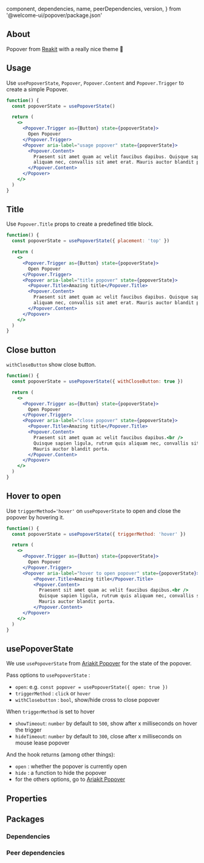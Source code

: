 
  component,
  dependencies,
  name,
  peerDependencies,
  version,
} from '@welcome-ui/popover/package.json'

<showcase
  version={version}
  pageName="Popover"
  name={name}
  component={component}
  description="Allows user to show more information on hover or click an element."
/>

## About

Popover from [Reakit](https://reakit.io/docs/popover/) with a really nice theme 👀

## Usage

Use `usePopoverState`, `Popover`, `Popover.Content` and `Popover.Trigger` to create a simple Popover.

```jsx
function() {
  const popoverState = usePopoverState()

  return (
    <>
      <Popover.Trigger as={Button} state={popoverState}>
        Open Popover
      </Popover.Trigger>
      <Popover aria-label="usage popover" state={popoverState}>
        <Popover.Content>
          Praesent sit amet quam ac velit faucibus dapibus. Quisque sapien ligula, rutrum quis
          aliquam nec, convallis sit amet erat. Mauris auctor blandit porta.
        </Popover.Content>
      </Popover>
    </>
  )
}
```

## Title

Use `Popover.Title` props to create a predefined title block.

```jsx
function() {
  const popoverState = usePopoverState({ placement: 'top' })

  return (
    <>
      <Popover.Trigger as={Button} state={popoverState}>
        Open Popover
      </Popover.Trigger>
      <Popover aria-label="title popover" state={popoverState}>
        <Popover.Title>Amazing title</Popover.Title>
        <Popover.Content>
          Praesent sit amet quam ac velit faucibus dapibus. Quisque sapien ligula, rutrum quis
          aliquam nec, convallis sit amet erat. Mauris auctor blandit porta.
        </Popover.Content>
      </Popover>
    </>
  )
}
```

## Close button

`withCloseButton` show close button.

```jsx
function() {
  const popoverState = usePopoverState({ withCloseButton: true })

  return (
    <>
      <Popover.Trigger as={Button} state={popoverState}>
        Open Popover
      </Popover.Trigger>
      <Popover aria-label="close popover" state={popoverState}>
        <Popover.Title>Amazing title</Popover.Title>
        <Popover.Content>
          Praesent sit amet quam ac velit faucibus dapibus.<br />
          Quisque sapien ligula, rutrum quis aliquam nec, convallis sit amet erat.<br />
          Mauris auctor blandit porta.
        </Popover.Content>
      </Popover>
    </>
  )
}
```

## Hover to open

Use `triggerMethod='hover'` on `usePopoverState` to open and close the popover by hovering it.

```jsx
function() {
  const popoverState = usePopoverState({ triggerMethod: 'hover' })

  return (
    <>
      <Popover.Trigger as={Button} state={popoverState}>
        Open Popover
      </Popover.Trigger>
      <Popover aria-label="hover to open popover" state={popoverState}>
          <Popover.Title>Amazing title</Popover.Title>
          <Popover.Content>
            Praesent sit amet quam ac velit faucibus dapibus.<br />
            Quisque sapien ligula, rutrum quis aliquam nec, convallis sit amet erat.<br />
            Mauris auctor blandit porta.
          </Popover.Content>
      </Popover>
    </>
  )
}
```

## usePopoverState

We use `usePopoverState` from [Ariakit Popover](https://ariakit.org/components/popover) for the state of the popover.

Pass options to `usePopoverState` :

- `open`: e.g. `const popover = usePopoverState({ open: true })`
- `triggerMethod` : `click` or `hover`
- `withClosebutton` : `bool`, show/hide cross to close popover

When `triggerMethod` is set to hover

- `showTimeout`: `number` by default to `500`, show after x milliseconds on hover the trigger
- `hideTimeout`: `number` by default to `300`, close after x milliseconds on mouse lease popover

And the hook returns (among other things):

- `open` : whether the popover is currently open
- `hide` : a function to hide the popover
- for the others options, go to [Ariakit Popover](https://ariakit.org/components/popover)

## Properties

<props propTypes={props.propTypes.Popover} />

## Packages

### Dependencies

<dependencies dependencies={dependencies} />

### Peer dependencies

<dependencies dependencies={peerDependencies} />

<pagination />
